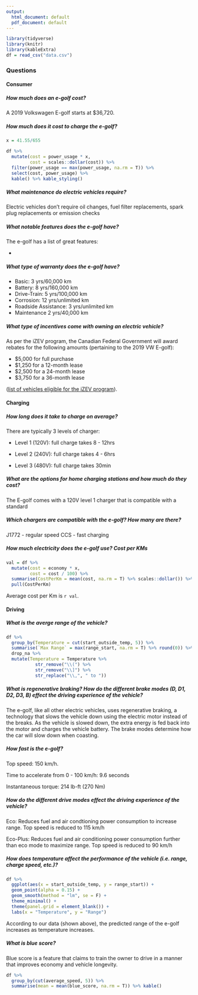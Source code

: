 ```yaml
---
output:
  html_document: default
  pdf_document: default
---
```


```r
library(tidyverse)
library(knitr)
library(kableExtra)
df = read_csv("data.csv")
```

### Questions {.tabset}

#### Consumer {.tabset .tabset-fade .tabset-dropdown}

##### How much does an e-golf cost?

A 2019 Volkswagen E-golf starts at $36,720.

##### How much does it cost to charge the e-golf?

```r
x = 41.55/655

df %>% 
  mutate(cost = power_usage * x,
         cost = scales::dollar(cost)) %>% 
  filter(power_usage == max(power_usage, na.rm = T)) %>% 
  select(cost, power_usage) %>% 
  kable() %>% kable_styling()
```

##### What maintenance do electric vehicles require?

Electric vehicles don't require oil changes, fuel filter replacements, spark plug replacements or emission checks

##### What notable features does the e-golf have?

The e-golf has a list of great features:

- 

##### What type of warranty does the e-golf have?

- Basic: 3 yrs/60,000 km
- Battery: 8 yrs/160,000 km
- Drive-Train: 5 yrs/100,000 km
- Corrosion: 12 yrs/unlimited km
- Roadside Assistance: 3 yrs/unlimited km 
- Maintenance 2 yrs/40,000 km

##### What type of incentives come with owning an electric vehicle?

As per the iZEV program, the Canadian Federal Government will award rebates for the following amounts (pertaining to the 2019 VW E-golf):

 - \$5,000 for full purchase 
 - \$1,250 for a 12-month lease 
 - \$2,500 for a 24-month lease 
 - \$3,750 for a 36-month lease 
 
 ([list of vehicles eligible for the iZEV program](https://www.tc.gc.ca/en/services/road/innovative-technologies/list-eligible-vehicles-under-izev-program.html)).

#### Charging {.tabset .tabset-fade .tabset-dropdown}

##### How long does it take to charge on average?

There are typically 3 levels of charger:

- Level 1 (120V): full charge takes 8 - 12hrs

- Level 2 (240V): full charge takes 4 - 6hrs

- Level 3 (480V): full charge takes 30min

##### What are the options for home charging stations and how much do they cost?

The E-golf comes with a 120V level 1 charger that is compatible with a standard 

##### Which chargers are compatible with the e-golf? How many are there?

J1772 - regular speed
CCS - fast charging

##### How much electricity does the e-golf use? Cost per KMs

```r
val = df %>% 
  mutate(cost = economy * x,
         cost = cost / 100) %>% 
  summarise(CostPerKm = mean(cost, na.rm = T) %>% scales::dollar()) %>% 
  pull(CostPerKm)
```
Average cost per Km is `r val`.

#### Driving {.tabset .tabset-fade .tabset-dropdown}

##### What is the averge range of the vehicle?

```r
df %>% 
  group_by(Temperature = cut(start_outside_temp, 5)) %>% 
  summarise(`Max Range` = max(range_start, na.rm = T) %>% round(0)) %>% 
  drop_na %>%
  mutate(Temperature = Temperature %>% 
           str_remove("\\(") %>% 
           str_remove("\\]") %>% 
           str_replace("\\,", " to "))
```

##### What is regenerative braking? How do the different brake modes (D, D1, D2, D3, B) effect the driving experience of the vehicle? 

The e-golf, like all other electric vehicles, uses regenerative braking, a technology that slows the vehicle down using the electric motor instead of the breaks. As the vehicle is slowed down, the extra energy is fed back into the motor and charges the vehicle battery. The brake modes determine how the car will slow down when coasting.

##### How fast is the e-golf?

Top speed: 150 km/h.

Time to accelerate from 0 - 100 km/h: 9.6 seconds

Instantaneous torque: 214 lb-ft (270 Nm)

##### How do the different drive modes effect the driving experience of the vehicle?

Eco: Reduces fuel and air condtioning power consumption to increase range. Top speed is reduced to 115 km/h

Eco-Plus: Reduces fuel and air conditioning power consumption further than eco mode to maximize range. Top speed is reduced to 90 km/h

##### How does temperature affect the performance of the vehicle (i.e. range, charge speed, etc.)?

```r

df %>% 
  ggplot(aes(x = start_outside_temp, y = range_start)) + 
  geom_point(alpha = 0.15) + 
  geom_smooth(method = "lm", se = F) + 
  theme_minimal() + 
  theme(panel.grid = element_blank()) + 
  labs(x = "Temperature", y = "Range")

```

According to our data (shown above), the predicted range of the e-golf increases as temperature increases.

##### What is blue score?
Blue score is a feature that claims to train the owner to drive in a manner that improves economy and vehicle longevity.

```r
df %>% 
  group_by(cut(average_speed, 5)) %>% 
  summarise(mean = mean(blue_score, na.rm = T)) %>% kable()
```



